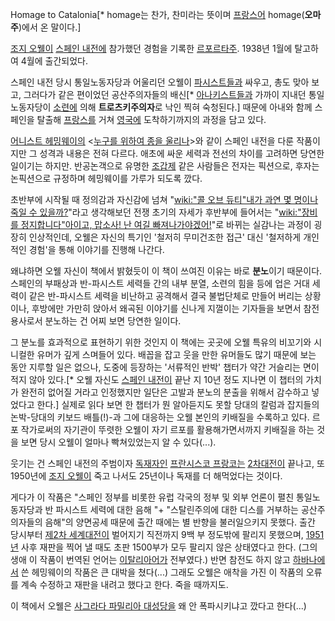 Homage to Catalonia[* homage는 찬가, 찬미라는 뜻이며 [[프랑스어]] homage('''오마주''')에서 온 말이다.]

[[조지 오웰]]이 [[스페인 내전]]에 참가했던 경험을 기록한 [[르포르타주]]. 1938년 1월에 탈고하여 4월에 출간되었다.

스페인 내전 당시 통일노동자당과 어울리던 오웰이 [[파시스트]]들과 싸우고, 총도 맞아 보고, 그러다가 같은 편이었던 공산주의자들의 배신[* [[아나키스트]]들과 가까이 지내던 통일노동자당이 [[소련]]에 의해 '''트로츠키주의자'''로 낙인 찍혀 숙청된다.] 때문에 아내와 함께 스페인을 탈출해 [[프랑스]]를 거쳐 [[영국]]에 도착하기까지의 과정을 담고 있다.

[[어니스트 헤밍웨이]]의 <[[누구를 위하여 종을 울리나]]>와 같이 스페인 내전을 다룬 작품이지만 그 성격과 내용은 전혀 다르다. 애초에 싸운 세력과 전선의 차이를 고려하면 당연한 일이기는 하지만. 반공논객으로 유명한 [[조갑제]] 같은 사람들은 전자는 픽션으로, 후자는 논픽션으로 규정하며 헤밍웨이를 가루가 되도록 깠다.

초반부에 시작될 때 정의감과 자신감에 넘쳐 "[[wiki:"콜 오브 듀티"내가 과연 몇 명이나 죽일 수 있을까?]]"라고 생각해보던 전쟁 초기의 자세가 후반부에 들어서는 "[[wiki:"장비를 정지합니다"아이고, 맙소사! 난 여길 빠져나가야겠어!]]"로 바뀌는 실감나는 과정이 굉장히 인상적인데, 오웰은 자신의 특기인 '철저히 무미건조한 접근' 대신 '철저하게 개인적인 경험'을 통해 이야기를 진행해 나간다.

왜냐하면 오웰 자신이 책에서 밝혔듯이 이 책이 쓰여진 이유는 바로 '''분노'''이기 때문이다. 스페인의 부패상과 반-파시스트 세력들 간의 내부 분열, 소련의 힘을 등에 업은 거대 세력이 같은 반-파시스트 세력을 비난하고 공격해서 결국 불법단체로 만들어 버리는 상황이나, 후방에만 가만히 앉아서 왜곡된 이야기를 신나게 지껄이는 기자들을 보면서 참전용사로서 분노하는 건 어찌 보면 당연한 일이다.

그 분노를 효과적으로 표현하기 위한 것인지 이 책에는 곳곳에 오웰 특유의 비꼬기와 시니컬한 유머가 깊게 스며들어 있다. 배꼽을 잡고 웃을 만한 유머들도 많기 때문에 보는 동안 지루할 일은 없으나, 도중에 등장하는 '서류적인 반박' 챕터가 약간 거슬리는 면이 적지 않아 있다.[* 오웰 자신도 [[스페인 내전]]이 끝난 지 10년 정도 지나면 이 챕터의 가치가 완전히 없어질 거라고 인정했지만 일단은 고발과 분노의 분출을 위해서 감수하고 넣었다고 한다.] 실제로 읽다 보면 한 챕터가 뭔 알아듣지도 못할 당대의 칼럼과 잡지들의 논박-당대의 키보드 배틀(!)-과 그에 대응하는 오웰 본인의 키배질을 수록하고 있다. 르포 작가로써의 자기관이 뚜렷한 오웰이 자기 르포를 활용해가면서까지 키배질을 하는 것을 보면 당시 오웰이 얼마나 빡쳐있었는지 알 수 있다(...).

웃기는 건 스페인 내전의 주범이자 [[독재자]]인 [[프란시스코 프랑코]]는 [[2차대전]]이 끝나고, 또 1950년에 [[조지 오웰]]이 죽고 나서도 25년이나 독재를 더 해먹었다는 것이다.

게다가 이 작품은 "스페인 정부를 비롯한 유럽 각국의 정부 및 외부 언론이 펼친 통일노동자당과 반 파시스트 세력에 대한 음해 "+ "스탈린주의에 대한 디스를 거부하는 공산주의자들의 음해"의 양면공세 때문에 출간 때에는 별 반향을 불러일으키지 못했다. 출간 당시부터 [[제2차 세계대전]]이 벌어지기 직전까지 9백 부 정도밖에 팔리지 못했으며, [[1951년]] 사후 재판을 찍어 낼 때도 초판 1500부가 모두 팔리지 않은 상태였다고 한다. (그의 생애 이 작품이 번역된 언어는 [[이탈리아어]]가 전부였다.) 반면 참전도 하지 않고 [[하바나]]에서 쓴 헤밍웨이의 작품은 큰 대박을 쳤다(...) 그래도 오웰은 애착을 가진 이 작품의 오류를 계속 수정하고 재판을 내려고 했다고 한다. 죽을 때까지도. 

이 책에서 오웰은 [[사그라다 파밀리아 대성당]]을 왜 안 폭파시키냐고 깠다고 한다(...)
